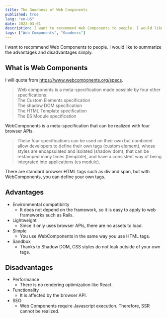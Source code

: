 ```yaml
---
title: The Goodness of Web Components
published: true
lang: "en-US"
date: 2022-03-01
description: I want to recommend Web Components to people. I would like to summarize the advantages and disadvantages simply. I will quote from Web Components is what https://www.webcomponents.org/specs.
tags: ["Web Components", "Goodness"]
---
```


I want to recommend Web Components to people. I would like to summarize the advantages and disadvantages simply.

## What is Web Components

I will quote from https://www.webcomponents.org/specs.

> Web components is a meta-specification made possible by four other specifications:  
> The Custom Elements specification  
> The shadow DOM specification  
> The HTML Template specification  
> The ES Module specification

WebComponents is a meta-specification that can be realized with four browser APIs.

> These four specifications can be used on their own but combined allow developers to define their own tags (custom element), whose styles are encapsulated and isolated (shadow dom), that can be restamped many times (template), and have a consistent way of being integrated into applications (es module).

There are standard browser HTML tags such as div and span, but with WebComponents, you can define your own tags.

## Advantages

- Environmental compatibility
  - It does not depend on the framework, so it is easy to apply to web frameworks such as Rails.
- Lightweight
  - Since it only uses browser APIs, there are no assets to load.
- Simple
  - You use WebComponents in the same way you use HTML tags.
- Sandbox
  - Thanks to Shadow DOM, CSS styles do not leak outside of your own tags.

## Disadvantages

- Performance
  - There is no rendering optimization like React.
- Functionality
  - It is affected by the browser API.
- SEO
  - Web Components require Javascript execution. Therefore, SSR cannot be realized.
